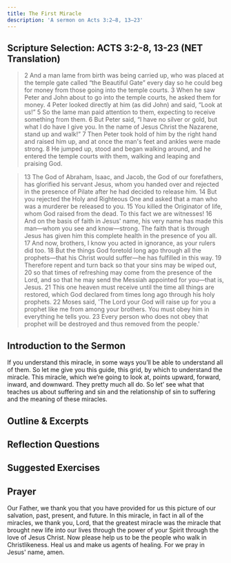 ```yaml
---
title: The First Miracle
description: 'A sermon on Acts 3:2–8, 13–23'
---
```


## Scripture Selection: ACTS 3:2-8, 13-23 (NET Translation)

> 2 And a man lame from birth was being carried up, who was placed at the temple gate called “the Beautiful Gate” every day so he could beg for money from those going into the temple courts. 3 When he saw Peter and John about to go into the temple courts, he asked them for money. 4 Peter looked directly at him (as did John) and said, “Look at us!” 5 So the lame man paid attention to them, expecting to receive something from them. 6 But Peter said, “I have no silver or gold, but what I do have I give you. In the name of Jesus Christ the Nazarene, stand up and walk!” 7 Then Peter took hold of him by the right hand and raised him up, and at once the man's feet and ankles were made strong. 8 He jumped up, stood and began walking around, and he entered the temple courts with them, walking and leaping and praising God.

> 13 The God of Abraham, Isaac, and Jacob, the God of our forefathers, has glorified his servant Jesus, whom you handed over and rejected in the presence of Pilate after he had decided to release him. 14 But you rejected the Holy and Righteous One and asked that a man who was a murderer be released to you. 15 You killed the Originator of life, whom God raised from the dead. To this fact we are witnesses! 16 And on the basis of faith in Jesus' name, his very name has made this man—whom you see and know—strong. The faith that is through Jesus has given him this complete health in the presence of you all. 17 And now, brothers, I know you acted in ignorance, as your rulers did too. 18 But the things God foretold long ago through all the prophets—that his Christ would suffer—he has fulfilled in this way. 19 Therefore repent and turn back so that your sins may be wiped out, 20 so that times of refreshing may come from the presence of the Lord, and so that he may send the Messiah appointed for you—that is, Jesus. 21 This one heaven must receive until the time all things are restored, which God declared from times long ago through his holy prophets. 22 Moses said, 'The Lord your God will raise up for you a prophet like me from among your brothers. You must obey him in everything he tells you. 23 Every person who does not obey that prophet will be destroyed and thus removed from the people.'

## Introduction to the Sermon

If you understand this miracle, in some ways you’ll be able to understand all of them. So let me give you this guide, this grid, by which to understand the miracle. This miracle, which we’re going to look at, points upward, forward, inward, and downward. They pretty much all do. So let’ see what that teaches us about suffering and sin and the relationship of sin to suffering and the meaning of these miracles.

## Outline & Excerpts

## Reflection Questions

## Suggested Exercises

## Prayer

Our Father, we thank you that you have provided for us this picture of our salvation, past, present, and future. In this miracle, in fact in all of the miracles, we thank you, Lord, that the greatest miracle was the miracle that brought new life into our lives through the power of your Spirit through the love of Jesus Christ. Now please help us to be the people who walk in Christlikeness. Heal us and make us agents of healing. For we pray in Jesus' name, amen.
